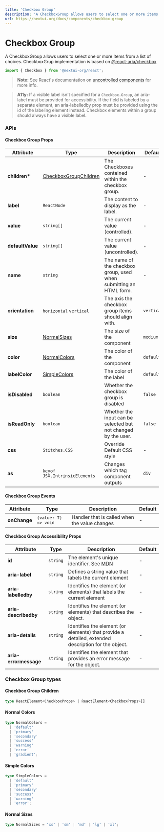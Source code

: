 ```yaml
---
title: 'Checkbox Group'
description: 'A CheckboxGroup allows users to select one or more items from a list of choices.'
url: https://nextui.org/docs/components/checkbox-group
---
```


# Checkbox Group

A CheckboxGroup allows users to select one or more items from a list of choices. CheckboxGrup implementation is based on <a href="https://react-spectrum.adobe.com/react-aria/useCheckboxGroup.html" rel="noreferrer" target="_blank">
@react-aria/checkbox</a>

```jsx
import { Checkbox } from '@nextui-org/react';
```

<CarbonAd />

<Spacer y={2} />

<Playground
  title="Default"
  desc=" `Checkbox.Group` accepts multiple `Checkbox` elements as children. Each `Checkbox` represents an option that can be selected, labeled by its children."
  files={checkboxGroupContent.column}
/>

<Playground
  title="Row"
  desc="Checkbox groups are vertically oriented by default. The `orientation` prop can be used to change the orientation to horizontal."
  files={checkboxGroupContent.row}
/>

<Playground
  title="Controlled vs Uncontrolled"
  desc="An initial, **uncontrolled** value can be provided to the `Checkbox.Group` using the defaultValue prop. Alternatively, a **controlled** value can be provided using the value prop. Both of these props accept an array of selected items, which map to the value prop on each item."
  files={checkboxGroupContent.controlledVsUncontrolled}
/>

> **Note:** See React's documentation on [uncontrolled components](https://reactjs.org/docs/uncontrolled-components.html) for more info.

<Playground
  title="Events"
  desc="`Checkbox.Group` accepts an `onChange` prop, which is triggered when a user adds or removes an item from the selection. The example below uses `onChange` to log how the user is interacting with the component."
  files={checkboxGroupContent.events}
/>

> **A11y:** If a visible label isn't specified for a `Checkbox.Group`, an aria-label must be provided for accessibility. If the field is labeled by a separate element, an aria-labelledby prop must be provided using the id of the labeling element instead. Checkbox elements within a group should always have a visible label.

<Spacer y={3} />

### APIs

<Spacer y={2} />

#### Checkbox Group Props

| Attribute        | Type                                              | Description                                                        | Default    |
| ---------------- | ------------------------------------------------- | ------------------------------------------------------------------ | ---------- |
| **children\***   | [CheckboxGroupChildren](#checkbox-group-children) | The Checkboxes contained within the checkbox group.                | -          |
| **label**        | `ReactNode`                                       | The content to display as the label.                               | -          |
| **value**        | `string[]`                                        | The current value (controlled).                                    | -          |
| **defaultValue** | `string[]`                                        | The current value (uncontrolled).                                  | -          |
| **name**         | `string`                                          | The name of the checkbox group, used when submitting an HTML form. | -          |
| **orientation**  | `horizontal` `vertical`                           | The axis the checkbox group items should align with.               | `vertical` |
| **size**         | [NormalSizes](#normal-sizes)                      | The size of the component                                          | `medium`   |
| **color**        | [NormalColors](#normal-colors)                    | The color of the component                                         | `default`  |
| **labelColor**   | [SimpleColors](#simple-colors)                    | The color of the label                                             | `default`  |
| **isDisabled**   | `boolean`                                         | Whether the checkbox group is disabled                             | `false`    |
| **isReadOnly**   | `boolean`                                         | Whether the input can be selected but not changed by the user.     | `false`    |
| **css**          | `Stitches.CSS`                                    | Override Default CSS style                                         | -          |
| **as**           | `keyof JSX.IntrinsicElements`                     | Changes which tag component outputs                                | `div`      |

<Spacer y={1} />

#### Checkbox Group Events

| Attribute    | Type                 | Description                                   | Default |
| ------------ | -------------------- | --------------------------------------------- | ------- |
| **onChange** | `(value: T) => void` | Handler that is called when the value changes | -       |

<Spacer y={1} />

#### Checkbox Group Accessibility Props

| Attribute             | Type     | Description                                                                                                        | Default |
| --------------------- | -------- | ------------------------------------------------------------------------------------------------------------------ | ------- |
| **id**                | `string` | The element's unique identifier. See [MDN](https://developer.mozilla.org/en-US/docs/Web/HTML/Global_attributes/id) | -       |
| **aria-label**        | `string` | Defines a string value that labels the current element                                                             | -       |
| **aria-labelledby**   | `string` | Identifies the element (or elements) that labels the current element                                               | -       |
| **aria-describedby**  | `string` | Identifies the element (or elements) that describes the object.                                                    | -       |
| **aria-details**      | `string` | Identifies the element (or elements) that provide a detailed, extended description for the object.                 | -       |
| **aria-errormessage** | `string` | Identifies the element that provides an error message for the object.                                              | -       |

<Spacer y={2} />

### Checkbox Group types

<Spacer y={1} />

#### Checkbox Group Children

```ts
type ReactElement<CheckboxProps> | ReactElement<CheckboxProps>[]
```

#### Normal Colors

```ts
type NormalColors =
  | 'default'
  | 'primary'
  | 'secondary'
  | 'success'
  | 'warning'
  | 'error'
  | 'gradient';
```

#### Simple Colors

```ts
type SimpleColors =
  | 'default'
  | 'primary'
  | 'secondary'
  | 'success'
  | 'warning'
  | 'error';
```

#### Normal Sizes

```ts
type NormalSizes = 'xs' | 'sm' | 'md' | 'lg' | 'xl';
```
